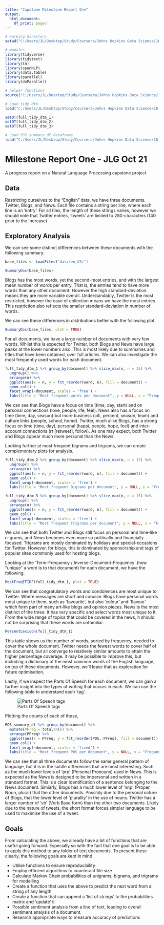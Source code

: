 ```yaml
---
title: "Capstone Milestone Report One"
output:
  html_document:
    df_print: paged
---
```


```r
# working directory
setwd("C:/Users/JL/Desktop/Study/Coursera/Johns Hopkins Data Science/10 capstone/CapstoneProject_NaturalLanguageProcessing")

# modules
library(tidyverse)
library(tidytext)
library(tm)
library(openNLP)
library(data.table)
library(parallel)
library(doParallel)

# helper functions
source("C:/Users/JL/Desktop/Study/Coursera/Johns Hopkins Data Science/10 capstone/CapstoneProject_NaturalLanguageProcessing/helper_functions.R")

# Load tidy dtm
load("C:/Users/JL/Desktop/Study/Coursera/Johns Hopkins Data Science/10 capstone/CapstoneProject_NaturalLanguageProcessing/full_tidy_dtm_ALL.RData")

setDT(full_tidy_dtm_1)
setDT(full_tidy_dtm_2)
setDT(full_tidy_dtm_3)

# Load POS_summary_df dataframe
load("C:/Users/JL/Desktop/Study/Coursera/Johns Hopkins Data Science/10 capstone/CapstoneProject_NaturalLanguageProcessing/POS_summary_df.Rda")
```

# Milestone Report One - JLG Oct 21

A progress report on a Natural Language Processing capstone project

## Data

Restricting ourselves to the "English" data, we have three documents. Twitter, Blogs, and News. Each file contains a string per line, where each line is an 'entry'. For all files, the length of these strings varies, however we should note that Twitter entries, 'tweets' are limited to 280-characters (140 prior to the increase)

## Exploratory Analysis

We can see some distinct differences between these documents with the following summary.

```r
base_files <- LoadFiles("data/en_US/")
```

```r
SummaryDoc(base_files)
```
Blogs has the most words, yet the second-most entries, and with the largest mean number of words per entry. That is, the entries tend to have more words than any other document. However the high standard-deviation means they are more variable overall. Understandably, Twitter is the most restricted, however the ease of collection means we have the most entries. This restriction also reflects the smaller standard-deviation in number of words.

We can see these differences in distributions better with the following plot.

```r
SummaryDoc(base_files, plot = TRUE)
```

For all documents, we have a large number of documents with very few words. Whilst this is expected for Twitter, both Blogs and News have large peaks at the lower numbers also. This is most likely due to summaries and titles that have been obtained, over full articles. We can also investigate the most frequently used words for each document.

```r
full_tidy_dtm_1 %>% group_by(document) %>% slice_max(n, n = 15) %>%
  ungroup() %>%
  arrange(n) %>%
  ggplot(aes(x = n, y = fct_reorder(word, n), fill = document)) + 
  geom_col() + 
  facet_wrap(~document, scales = 'free') + 
  labs(title = "Most frequent words per document", y = NULL, x = "Frequency")

```

We can see that Blogs have a focus on time (time, day, start) and on personal connections (love, people, life, feel). News also has a focus on time (time, day, season) but more business (citi, percent, season, team) and culture links (people, school, home). Twitter, much alike Blogs, has a strong focus on time (time, day), personal (happi, people, hope, feel) and inter-account connections (rt [retweet], follow). As one may expect, both Twitter and Blogs appear much more personal than the News.

Looking further at most frequent bigrams and trigrams, we can create complementary plots for analysis.

```r
full_tidy_dtm_2 %>% group_by(document) %>% slice_max(n, n = 15) %>%
  ungroup() %>%
  arrange(n) %>%
  ggplot(aes(x = n, y = fct_reorder(word, n), fill = document)) + 
  geom_col() + 
  facet_wrap(~document, scales = 'free') + 
  labs(title = "Most frequent Bigrams per document", y = NULL, x = "Frequency")
```


```r
full_tidy_dtm_3 %>% group_by(document) %>% slice_max(n, n = 15) %>%
  ungroup() %>%
  arrange(n) %>%
  ggplot(aes(x = n, y = fct_reorder(word, n), fill = document)) + 
  geom_col() + 
  facet_wrap(~document, scales = 'free') + 
  labs(title = "Most frequent Trigrams per document", y = NULL, x = "Frequency")
```


We can see that both Twitter and Blogs still focus on personal and time-like n-grams, and News becomes even more so politically and financially focused. Trigrams are mostly dominated by holidays and special-occasions for Twitter. However, for blogs, this is dominated by sponsorship and tags of popular sites commonly used for hosting blogs.

Looking at the 'Term-Frequency / Inverse-Document-Frequency' (how "unique" a word is to that document) for each document, we have the following.

```r
MostFreqTFIDF(full_tidy_dtm_1, plot = TRUE)
```

We can see that congratulatory words and condolences are most unique to Twitter. Where messages are short and concise. Blogs have personal words most unique to them, such as 'favourite', but also 'colour' and 'flavour' which form part of many art-like blogs and opinion pieces. News is the most distinct of the three. It has very specific and select words most unique to it. From the wide range of topics that could be covered in the news, it should not be surprising that these words are unfamiliar.

```r
PercentLexicon(full_tidy_dtm_1)
```

This table shows us the number of words, sorted by frequency, needed to cover the whole document. Twitter needs the fewest words to cover half of the document, but all converge to relatively similar amounts to attain the higher percentage coverage. It may be possible to improve this, but including a dictionary of the most common words of the English language, on top of these documents. However, we'll leave that as exploration for future optimisation.


Lastly, if we inspect the Parts Of Speech for each document, we can gain a further insight into the types of writing that occurs in each. We can use the following table to understand each 'tag'.

![Parts Of Speech tags](POS-Tags.png)

Plotting the counts of each of these,

```r
POS_summary_df %>% group_by(document) %>%
  mutate(PFreq = total/n()) %>%
  arrange(PFreq) %>%
  ggplot(aes(x = PFreq, y = fct_reorder(POS, PFreq), fill = document)) + 
  geom_col() + 
  facet_wrap(~document, scales = 'fixed') + 
  labs(title = "Most frequent POS per document", y = NULL, x = "Frequency - Normalised by document length")
```


We can see that all three documents follow the same general pattern of language, but it is in the subtle differences that are most interesting. Such as the much lower levels of 'prp' (Personal Pronouns) used in News. This is expected as the News is designed to be impersonal and written in a standard format. This is a clear identification of a sentence belonging to the News document. Simiarly, Blogs has a much lower level of 'nnp' (Proper Noun, plural) that the other documents. Possibly due to the personal nature of Blogs, that the lower level of 'plurality' in the use of nouns. Twitter has a larger number of 'vb' (Verb Base form) than the other two documents. Likely due to the nature of tweets, the short format forces simpler language to be used to maximise the use of a tweet.


## Goals

From calculating the above, we already have a lot of functions that are useful going forward. Especially so with the fact that one goal is to be able to apply this method to any folder of text documents. To present these clearly, the following goals are kept in mind

- Utilise functions to ensure reproducibility
- Employ efficient algorithms to counteract file size
- Calculate Markov Chain probabilities of unigrams, bigrams, and trigrams for modelling
- Create a function that uses the above to predict the next word from a string of any length
- Create a function that can append a 'list of strings' to the probabilities matrix and 'update' it
- Possible sentiment analysis from a line of text, leading to overall sentiment analysis of a document.
- Research appropriate ways to measure accuracy of predictions